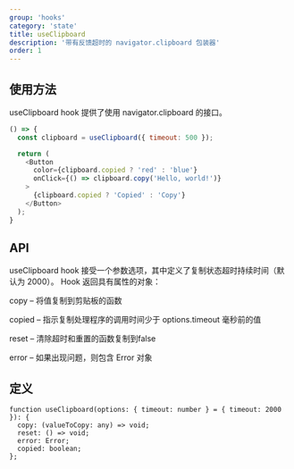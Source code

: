 ```yaml
---
group: 'hooks'
category: 'state'
title: useClipboard
description: '带有反馈超时的 navigator.clipboard 包装器'
order: 1
---
```


## 使用方法

useClipboard hook 提供了使用 navigator.clipboard 的接口。

```js live=true
() => {
  const clipboard = useClipboard({ timeout: 500 });

  return (
    <Button
      color={clipboard.copied ? 'red' : 'blue'}
      onClick={() => clipboard.copy('Hello, world!')}
    >
      {clipboard.copied ? 'Copied' : 'Copy'}
    </Button>
  );
}
```

## API

useClipboard hook 接受一个参数选项，其中定义了复制状态超时持续时间（默认为 2000）。 Hook 返回具有属性的对象：

copy – 将值复制到剪贴板的函数

copied – 指示复制处理程序的调用时间少于 options.timeout 毫秒前的值

reset – 清除超时和重置的函数复制到false

error – 如果出现问题，则包含 Error 对象

## 定义

```tsx
function useClipboard(options: { timeout: number } = { timeout: 2000 }): {
  copy: (valueToCopy: any) => void;
  reset: () => void;
  error: Error;
  copied: boolean;
};
```
